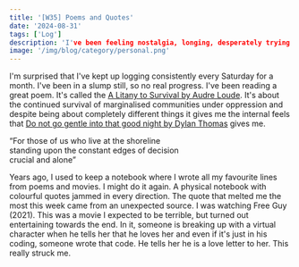 ```yaml
---
title: '[W35] Poems and Quotes'
date: '2024-08-31'
tags: ['Log']
description: 'I've been feeling nostalgia, longing, desperately trying to get myself out of a funk.'
image: '/img/blog/category/personal.png'
---
```


I'm surprised that I've kept up logging consistently every Saturday for a month. I've been in a slump still, so no real progress. I've been reading a great poem. It's called the [A Litany to Survival by Audre Loude](https://www.poetryfoundation.org/poems/147275/a-litany-for-survival). It's about the continued survival of marginalised communities under oppression and despite being about completely different things it gives me the internal feels that [Do not go gentle into that good night by Dylan Thomas](https://poets.org/poem/do-not-go-gentle-good-night) gives me.

<q>For those of us who live at the shoreline<br/>
standing upon the constant edges of decision<br/>
crucial and alone</q>

Years ago, I used to keep a notebook where I wrote all my favourite lines from poems and movies. I might do it again. A physical notebook with colourful quotes jammed in every direction. The quote that melted me the most this week came from an unexpected source. I was watching Free Guy (2021). This was a  movie I expected to be terrible, but turned out entertaining towards the end. In it, someone is breaking up with a virtual character when he tells her that he loves her and even if it's just in his coding, someone wrote that code. He tells her he is a love letter to her. This really struck me.
